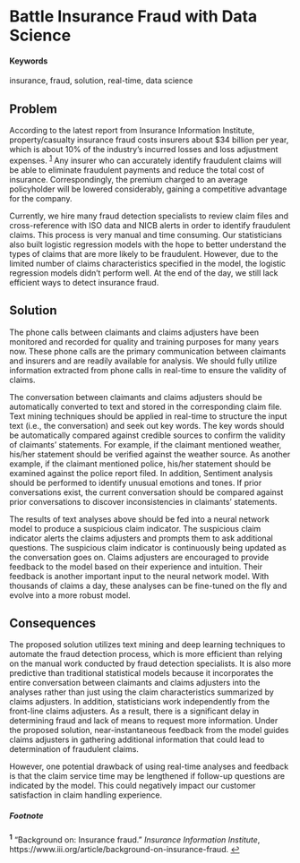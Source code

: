 # Battle Insurance Fraud with Data Science {#Insurance-Fraud}

#### Keywords {-}

insurance, fraud, solution, real-time, data science


## Problem

According to the latest report from Insurance Information Institute, property/casualty insurance fraud costs insurers about $34 billion per year, which is about 10% of the industry’s incurred losses and loss adjustment expenses. <sup id="a1">[1](#f1)</sup> Any insurer who can accurately identify fraudulent claims will be able to eliminate fraudulent payments and reduce the total cost of insurance. Correspondingly, the premium charged to an average policyholder will be lowered considerably, gaining a competitive advantage for the company.

Currently, we hire many fraud detection specialists to review claim files and cross-reference with ISO data and NICB alerts in order to identify fraudulent claims. This process is very manual and time consuming. Our statisticians also built logistic regression models with the hope to better understand the types of claims that are more likely to be fraudulent. However, due to the limited number of claims characteristics specified in the model, the logistic regression models didn’t perform well. At the end of the day, we still lack efficient ways to detect insurance fraud.


## Solution

The phone calls between claimants and claims adjusters have been monitored and recorded for quality and training purposes for many years now. These phone calls are the primary communication between claimants and insurers and are readily available for analysis. We should fully utilize information extracted from phone calls in real-time to ensure the validity of claims. 

The conversation between claimants and claims adjusters should be automatically converted to text and stored in the corresponding claim file. Text mining techniques should be applied in real-time to structure the input text (i.e., the conversation) and seek out key words. The key words should be automatically compared against credible sources to confirm the validity of claimants’ statements. For example, if the claimant mentioned weather, his/her statement should be verified against the weather source. As another example, if the claimant mentioned police, his/her statement should be examined against the police report filed. In addition, Sentiment analysis should be performed to identify unusual emotions and tones. If prior conversations exist, the current conversation should be compared against prior conversations to discover inconsistencies in claimants’ statements. 

The results of text analyses above should be fed into a neural network model to produce a suspicious claim indicator. The suspicious claim indicator alerts the claims adjusters and prompts them to ask additional questions. The suspicious claim indicator is continuously being updated as the conversation goes on. Claims adjusters are encouraged to provide feedback to the model based on their experience and intuition. Their feedback is another important input to the neural network model. With thousands of claims a day, these analyses can be fine-tuned on the fly and evolve into a more robust model.


## Consequences

The proposed solution utilizes text mining and deep learning techniques to automate the fraud detection process, which is more efficient than relying on the manual work conducted by fraud detection specialists. It is also more predictive than traditional statistical models because it incorporates the entire conversation between claimants and claims adjusters into the analyses rather than just using the claim characteristics summarized by claims adjusters. In addition, statisticians work independently from the front-line claims adjusters. As a result, there is a significant delay in determining fraud and lack of means to request more information.  Under the proposed solution, near-instantaneous feedback from the model guides claims adjusters in gathering additional information that could lead to determination of fraudulent claims. 

However, one potential drawback of using real-time analyses and feedback is that the claim service time may be lengthened if follow-up questions are indicated by the model. This could negatively impact our customer satisfaction in claim handling experience. 


##### Footnote
<b id="f1"><sup>1</sup></b> “Background on: Insurance fraud.” *Insurance Information Institute*, https://www.iii.org/article/background-on-insurance-fraud. [↩](#a1)
